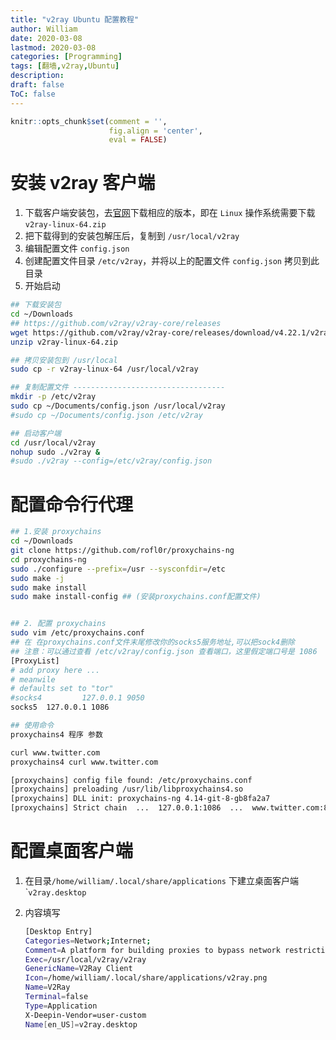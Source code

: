 ```yaml
---
title: "v2ray Ubuntu 配置教程"
author: William
date: 2020-03-08
lastmod: 2020-03-08
categories: [Programming]
tags: [翻墙,v2ray,Ubuntu]
description: 
draft: false
ToC: false
---
```


```r
knitr::opts_chunk$set(comment = '',
                      fig.align = 'center',
                      eval = FALSE)
```

# 安装 v2ray 客户端

1. 下载客户端安装包，去[官网](https://github.com/v2ray/v2ray-core/releases)下载相应的版本，即在 `Linux` 操作系统需要下载 `v2ray-linux-64.zip` 
2. 把下载得到的安装包解压后，复制到 `/usr/local/v2ray`
3. 编辑配置文件 `config.json`
4. 创建配置文件目录 `/etc/v2ray`，并将以上的配置文件 `config.json` 拷贝到此目录
5. 开始启动

```bash
## 下载安装包
cd ~/Downloads
## https://github.com/v2ray/v2ray-core/releases
wget https://github.com/v2ray/v2ray-core/releases/download/v4.22.1/v2ray-linux-64.zip
unzip v2ray-linux-64.zip

## 拷贝安装包到 /usr/local
sudo cp -r v2ray-linux-64 /usr/local/v2ray

## 复制配置文件 ----------------------------------
mkdir -p /etc/v2ray
sudo cp ~/Documents/config.json /usr/local/v2ray
#sudo cp ~/Documents/config.json /etc/v2ray

## 启动客户端
cd /usr/local/v2ray
nohup sudo ./v2ray &
#sudo ./v2ray --config=/etc/v2ray/config.json
```

# 配置命令行代理

```bash
## 1.安装 proxychains
cd ~/Downloads
git clone https://github.com/rofl0r/proxychains-ng
cd proxychains-ng
sudo ./configure --prefix=/usr --sysconfdir=/etc
sudo make -j
sudo make install
sudo make install-config ## (安装proxychains.conf配置文件)


## 2. 配置 proxychains
sudo vim /etc/proxychains.conf
## 在 在proxychains.conf文件末尾修改你的socks5服务地址,可以把sock4删除
## 注意：可以通过查看 /etc/v2ray/config.json 查看端口，这里假定端口号是 1086
[ProxyList]
# add proxy here ...
# meanwile
# defaults set to "tor"
#socks4         127.0.0.1 9050
socks5  127.0.0.1 1086

## 使用命令
proxychains4 程序 参数

curl www.twitter.com
proxychains4 curl www.twitter.com

[proxychains] config file found: /etc/proxychains.conf
[proxychains] preloading /usr/lib/libproxychains4.so
[proxychains] DLL init: proxychains-ng 4.14-git-8-gb8fa2a7
[proxychains] Strict chain  ...  127.0.0.1:1086  ...  www.twitter.com:80  ...  OK
```





# 配置桌面客户端

1. 在目录`/home/william/.local/share/applications` 下建立桌面客户端 ``v2ray.desktop`

2. 内容填写

    ```bash
    [Desktop Entry]
    Categories=Network;Internet;
    Comment=A platform for building proxies to bypass network restrictions.
    Exec=/usr/local/v2ray/v2ray
    GenericName=V2Ray Client
    Icon=/home/william/.local/share/applications/v2ray.png
    Name=V2Ray
    Terminal=false
    Type=Application
    X-Deepin-Vendor=user-custom
    Name[en_US]=v2ray.desktop
    ```

   
